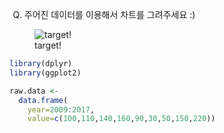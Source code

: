 Q) 주어진 데이터를 이용해서 차트를 그려주세요 :)

![target!](waterfall_result.PNG)

```r
library(dplyr)
library(ggplot2)

raw.data <- 
  data.frame(
    year=2009:2017, 
    value=c(100,110,140,160,90,30,50,150,220))
```